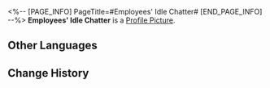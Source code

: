 <%-- [PAGE_INFO]
PageTitle=#Employees' Idle Chatter#
[END_PAGE_INFO] --%>
{{Item Infobox
|id          = 140421
|image       = Item Employees' Idle Chatter.png
|type        = Mission Item
|invCategory = Missions
|rarity      = 3
|effect      = 
|description = Bocchi's co-workers seem to have a grudge against him because they are forced to work overtime. Feinman seems to have something to do with this.
}}
'''Employees' Idle Chatter''' is a [[Profile Picture]].

==Other Languages==
{{Other Languages
|en   = Employees' Idle Chatter
|zhs  = 员工的闲聊
|zht  = 員工的閒聊
|ja   = 社員たちの世間話
|ko   = 직원의 한담
|es   = Charla entre empleados
|fr   = Discussion entre collègues
|ru   = Болтовня сотрудников
|th   = เรื่องซุบซิบของพนักงาน
|vi   = Chuyện Phiếm Của Nhân Viên
|de   = Angestelltenklatsch
|id   = Obrolan Santai Pekerja
|pt   = Conversa Fiada dos Funcionários
}}

==Change History==
{{Change History|2.0}}
